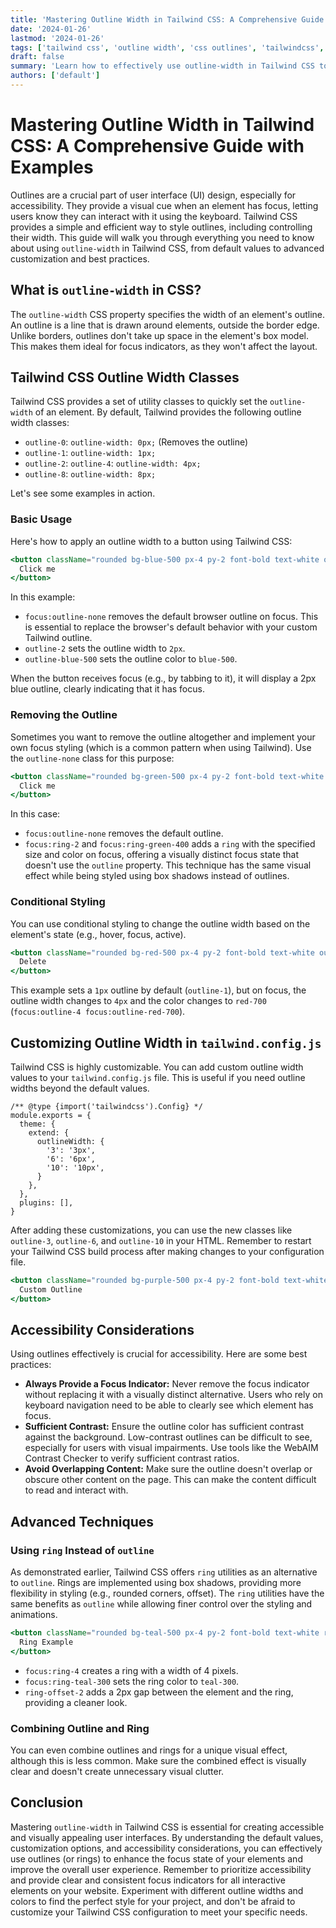 ```yaml
---
title: 'Mastering Outline Width in Tailwind CSS: A Comprehensive Guide with Examples'
date: '2024-01-26'
lastmod: '2024-01-26'
tags: ['tailwind css', 'outline width', 'css outlines', 'tailwindcss', 'styling', 'web development']
draft: false
summary: 'Learn how to effectively use outline-width in Tailwind CSS to enhance UI focus states and visual appeal. This guide covers default values, customization, accessibility considerations, and practical examples.'
authors: ['default']
---
```


# Mastering Outline Width in Tailwind CSS: A Comprehensive Guide with Examples

Outlines are a crucial part of user interface (UI) design, especially for accessibility. They provide a visual cue when an element has focus, letting users know they can interact with it using the keyboard. Tailwind CSS provides a simple and efficient way to style outlines, including controlling their width. This guide will walk you through everything you need to know about using `outline-width` in Tailwind CSS, from default values to advanced customization and best practices.

## What is `outline-width` in CSS?

The `outline-width` CSS property specifies the width of an element's outline. An outline is a line that is drawn around elements, outside the border edge. Unlike borders, outlines don't take up space in the element's box model. This makes them ideal for focus indicators, as they won't affect the layout.

## Tailwind CSS Outline Width Classes

Tailwind CSS provides a set of utility classes to quickly set the `outline-width` of an element. By default, Tailwind provides the following outline width classes:

- `outline-0`: `outline-width: 0px;` (Removes the outline)
- `outline-1`: `outline-width: 1px;`
- `outline-2`: `outline-4`: `outline-width: 4px;`
- `outline-8`: `outline-width: 8px;`

Let's see some examples in action.

### Basic Usage

Here's how to apply an outline width to a button using Tailwind CSS:

```jsx
<button className="rounded bg-blue-500 px-4 py-2 font-bold text-white outline-2 outline-blue-500 hover:bg-blue-700 focus:outline-none">
  Click me
</button>
```

In this example:

- `focus:outline-none` removes the default browser outline on focus. This is essential to replace the browser's default behavior with your custom Tailwind outline.
- `outline-2` sets the outline width to `2px`.
- `outline-blue-500` sets the outline color to `blue-500`.

When the button receives focus (e.g., by tabbing to it), it will display a 2px blue outline, clearly indicating that it has focus.

### Removing the Outline

Sometimes you want to remove the outline altogether and implement your own focus styling (which is a common pattern when using Tailwind). Use the `outline-none` class for this purpose:

```jsx
<button className="rounded bg-green-500 px-4 py-2 font-bold text-white hover:bg-green-700 focus:ring-2 focus:ring-green-400 focus:outline-none">
  Click me
</button>
```

In this case:

- `focus:outline-none` removes the default outline.
- `focus:ring-2` and `focus:ring-green-400` adds a `ring` with the specified size and color on focus, offering a visually distinct focus state that doesn't use the `outline` property. This technique has the same visual effect while being styled using box shadows instead of outlines.

### Conditional Styling

You can use conditional styling to change the outline width based on the element's state (e.g., hover, focus, active).

```jsx
<button className="rounded bg-red-500 px-4 py-2 font-bold text-white outline-1 hover:bg-red-700 focus:outline-4 focus:outline-red-700 focus:outline-none">
  Delete
</button>
```

This example sets a `1px` outline by default (`outline-1`), but on focus, the outline width changes to `4px` and the color changes to `red-700` (`focus:outline-4 focus:outline-red-700`).

## Customizing Outline Width in `tailwind.config.js`

Tailwind CSS is highly customizable. You can add custom outline width values to your `tailwind.config.js` file. This is useful if you need outline widths beyond the default values.

```plaintext
/** @type {import('tailwindcss').Config} */
module.exports = {
  theme: {
    extend: {
      outlineWidth: {
        '3': '3px',
        '6': '6px',
        '10': '10px',
      }
    },
  },
  plugins: [],
}
```

After adding these customizations, you can use the new classes like `outline-3`, `outline-6`, and `outline-10` in your HTML. Remember to restart your Tailwind CSS build process after making changes to your configuration file.

```jsx
<button className="rounded bg-purple-500 px-4 py-2 font-bold text-white outline-6 outline-purple-500 hover:bg-purple-700 focus:outline-none">
  Custom Outline
</button>
```

## Accessibility Considerations

Using outlines effectively is crucial for accessibility. Here are some best practices:

- **Always Provide a Focus Indicator:** Never remove the focus indicator without replacing it with a visually distinct alternative. Users who rely on keyboard navigation need to be able to clearly see which element has focus.
- **Sufficient Contrast:** Ensure the outline color has sufficient contrast against the background. Low-contrast outlines can be difficult to see, especially for users with visual impairments. Use tools like the WebAIM Contrast Checker to verify sufficient contrast ratios.
- **Avoid Overlapping Content:** Make sure the outline doesn't overlap or obscure other content on the page. This can make the content difficult to read and interact with.

## Advanced Techniques

### Using `ring` Instead of `outline`

As demonstrated earlier, Tailwind CSS offers `ring` utilities as an alternative to `outline`. Rings are implemented using box shadows, providing more flexibility in styling (e.g., rounded corners, offset). The `ring` utilities have the same benefits as `outline` while allowing finer control over the styling and animations.

```jsx
<button className="rounded bg-teal-500 px-4 py-2 font-bold text-white ring-offset-2 hover:bg-teal-700 focus:ring-4 focus:ring-teal-300 focus:outline-none">
  Ring Example
</button>
```

- `focus:ring-4` creates a ring with a width of 4 pixels.
- `focus:ring-teal-300` sets the ring color to `teal-300`.
- `ring-offset-2` adds a 2px gap between the element and the ring, providing a cleaner look.

### Combining Outline and Ring

You can even combine outlines and rings for a unique visual effect, although this is less common. Make sure the combined effect is visually clear and doesn't create unnecessary visual clutter.

## Conclusion

Mastering `outline-width` in Tailwind CSS is essential for creating accessible and visually appealing user interfaces. By understanding the default values, customization options, and accessibility considerations, you can effectively use outlines (or rings) to enhance the focus state of your elements and improve the overall user experience. Remember to prioritize accessibility and provide clear and consistent focus indicators for all interactive elements on your website. Experiment with different outline widths and colors to find the perfect style for your project, and don't be afraid to customize your Tailwind CSS configuration to meet your specific needs.
